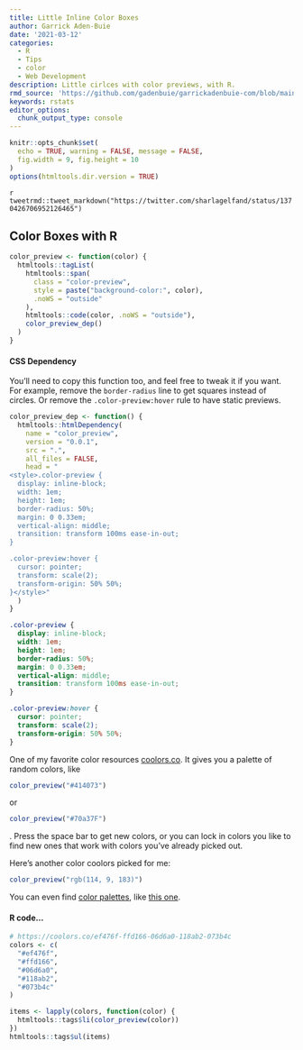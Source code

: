 ```yaml
---
title: Little Inline Color Boxes
author: Garrick Aden-Buie
date: '2021-03-12'
categories:
  - R
  - Tips
  - color
  - Web Development
description: Little cirlces with color previews, with R.
rmd_source: 'https://github.com/gadenbuie/garrickadenbuie-com/blob/main/content/blog/2021/little-inline-color-boxes'
keywords: rstats
editor_options:
  chunk_output_type: console
---
```


<!-- Links -->

```r
knitr::opts_chunk$set(
  echo = TRUE, warning = FALSE, message = FALSE,
  fig.width = 9, fig.height = 10
)
options(htmltools.dir.version = TRUE)
```

`r tweetrmd::tweet_markdown("https://twitter.com/sharlagelfand/status/1370426706952126465")`

## Color Boxes with R

```r
color_preview <- function(color) {
  htmltools::tagList(
    htmltools::span(
      class = "color-preview",
      style = paste("background-color:", color),
      .noWS = "outside"
    ),
    htmltools::code(color, .noWS = "outside"),
    color_preview_dep()
  )
}
```

<h4 id="code-cal" class="js-expandmore expand-for-code">CSS Dependency</h4>

<div class="js-to_expand">

You'll need to copy this function too,
and feel free to tweak it if you want.
For example, remove the `border-radius` line to get squares instead of circles.
Or remove the `.color-preview:hover` rule to have static previews.

```r
color_preview_dep <- function() {
  htmltools::htmlDependency(
    name = "color_preview",
    version = "0.0.1",
    src = ".",
    all_files = FALSE,
    head = "
<style>.color-preview {
  display: inline-block;
  width: 1em;
  height: 1em;
  border-radius: 50%;
  margin: 0 0.33em;
  vertical-align: middle;
  transition: transform 100ms ease-in-out;
}

.color-preview:hover {
  cursor: pointer;
  transform: scale(2);
  transform-origin: 50% 50%;
}</style>"
  )
}
```

</div>

```css
.color-preview {
  display: inline-block;
  width: 1em;
  height: 1em;
  border-radius: 50%;
  margin: 0 0.33em;
  vertical-align: middle;
  transition: transform 100ms ease-in-out;
}

.color-preview:hover {
  cursor: pointer;
  transform: scale(2);
  transform-origin: 50% 50%;
}
```

One of my favorite color resources [coolors.co](https://coolors.co).
It gives you a palette of random colors,
like
```r
color_preview("#414073")
```
or
```r
color_preview("#70a37F")
```
. Press the space bar to get new colors,
or you can lock in colors you like to find new ones that work
with colors you've already picked out.

Here's another color coolors picked for me:

```r
color_preview("rgb(114, 9, 183)")
```

You can even find [color palettes](https://coolors.co/palettes/trending),
like [this one](https://coolors.co/ef476f-ffd166-06d6a0-118ab2-073b4c).

<h4 id="code-cal" class="js-expandmore expand-for-code">R code...</h4>

<div class="js-to_expand">

```r
# https://coolors.co/ef476f-ffd166-06d6a0-118ab2-073b4c
colors <- c(
  "#ef476f",
  "#ffd166",
  "#06d6a0",
  "#118ab2",
  "#073b4c"
)

items <- lapply(colors, function(color) {
  htmltools::tags$li(color_preview(color))
})
htmltools::tags$ul(items)
```

</div>

```r
```
